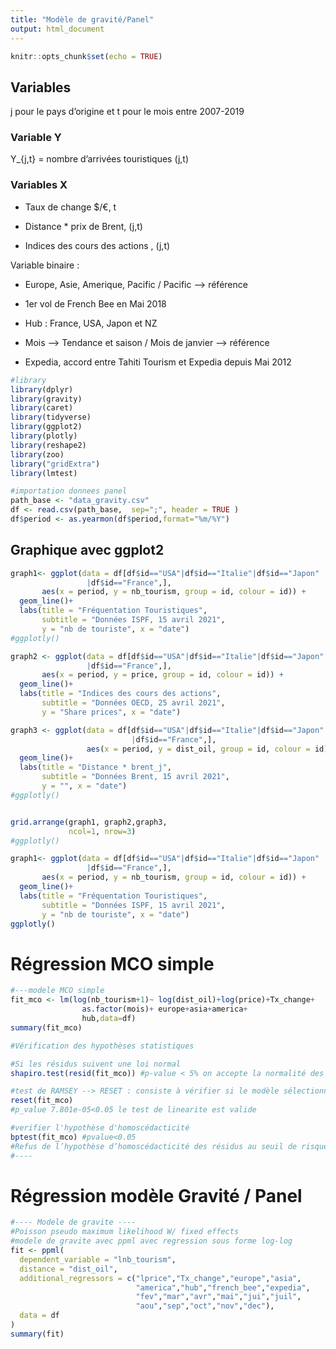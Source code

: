 ```yaml
---
title: "Modèle de gravité/Panel"
output: html_document
---
```


```r
knitr::opts_chunk$set(echo = TRUE)
```



## Variables 
j pour le pays d'origine et t pour le mois entre 2007-2019

### Variable Y

  Y_{j,t} = nombre d'arrivées touristiques (j,t) \n
  
### Variables X 

- Taux de change $/€, t \n
  
- Distance * prix de Brent, (j,t) \n
  
- Indices des cours des actions , (j,t) 

Variable binaire : \n

- Europe, Asie, Amerique, Pacific / Pacific --> référence\n
  
- 1er vol de French Bee en Mai 2018\n
  
- Hub : France, USA, Japon et NZ\n

- Mois --> Tendance et saison / Mois de janvier --> référence\n

- Expedia, accord entre Tahiti Tourism et Expedia depuis Mai 2012
  
  



```r
#library 
library(dplyr)
library(gravity)
library(caret)
library(tidyverse)
library(ggplot2)
library(plotly)
library(reshape2) 
library(zoo)
library("gridExtra")
library(lmtest) 


```


```r
#importation donnees panel 
path_base <- "data_gravity.csv"
df <- read.csv(path_base,  sep=";", header = TRUE )
df$period <- as.yearmon(df$period,format="%m/%Y")
```

## Graphique avec ggplot2 

```r
graph1<- ggplot(data = df[df$id=="USA"|df$id=="Italie"|df$id=="Japon"
                 |df$id=="France",], 
       aes(x = period, y = nb_tourism, group = id, colour = id)) +
  geom_line()+
  labs(title = "Fréquentation Touristiques",
       subtitle = "Données ISPF, 15 avril 2021",
       y = "nb de touriste", x = "date")
#ggplotly()

graph2 <- ggplot(data = df[df$id=="USA"|df$id=="Italie"|df$id=="Japon"
                 |df$id=="France",], 
       aes(x = period, y = price, group = id, colour = id)) +
  geom_line()+
  labs(title = "Indices des cours des actions",
       subtitle = "Données OECD, 25 avril 2021",
       y = "Share prices", x = "date")

graph3 <- ggplot(data = df[df$id=="USA"|df$id=="Italie"|df$id=="Japon"
                           |df$id=="France",], 
                 aes(x = period, y = dist_oil, group = id, colour = id)) +
  geom_line()+
  labs(title = "Distance * brent_j",
       subtitle = "Données Brent, 15 avril 2021",
       y = "", x = "date")
#ggplotly()


grid.arrange(graph1, graph2,graph3,
             ncol=1, nrow=3)
#ggplotly()
```


```r
graph1<- ggplot(data = df[df$id=="USA"|df$id=="Italie"|df$id=="Japon"
                 |df$id=="France",], 
       aes(x = period, y = nb_tourism, group = id, colour = id)) +
  geom_line()+
  labs(title = "Fréquentation Touristiques",
       subtitle = "Données ISPF, 15 avril 2021",
       y = "nb de touriste", x = "date")
ggplotly()
```

# Régression MCO simple 
```r
#---modele MCO simple
fit_mco <- lm(log(nb_tourism+1)~ log(dist_oil)+log(price)+Tx_change+
                as.factor(mois)+ europe+asia+america+
                hub,data=df) 
summary(fit_mco)

```

```r
#Vérification des hypothèses statistiques 

#Si les résidus suivent une loi normal 
shapiro.test(resid(fit_mco)) #p-value < 5% on accepte la normalité des residus 

#test de RAMSEY --> RESET : consiste à vérifier si le modèle sélectionné est linéaire ou non
reset(fit_mco)
#p_value 7.801e-05<0.05 le test de linearite est valide 

#verifier l'hypothèse d'homoscédacticité 
bptest(fit_mco) #pvalue<0.05
#Refus de l’hypothèse d’homoscédacticité des résidus au seuil de risque de 5%
#----
```
\n
\n
# Régression modèle Gravité / Panel 

```r
#---- Modele de gravite ----
#Poisson pseudo maximum likelihood W/ fixed effects
#modele de gravite avec ppml avec regression sous forme log-log
fit <- ppml(
  dependent_variable = "lnb_tourism",
  distance = "dist_oil",
  additional_regressors = c("lprice","Tx_change","europe","asia",
                            "america","hub","french_bee","expedia",
                            "fev","mar","avr","mai","jui","juil",
                            "aou","sep","oct","nov","dec"),
  data = df
)
summary(fit)

```

